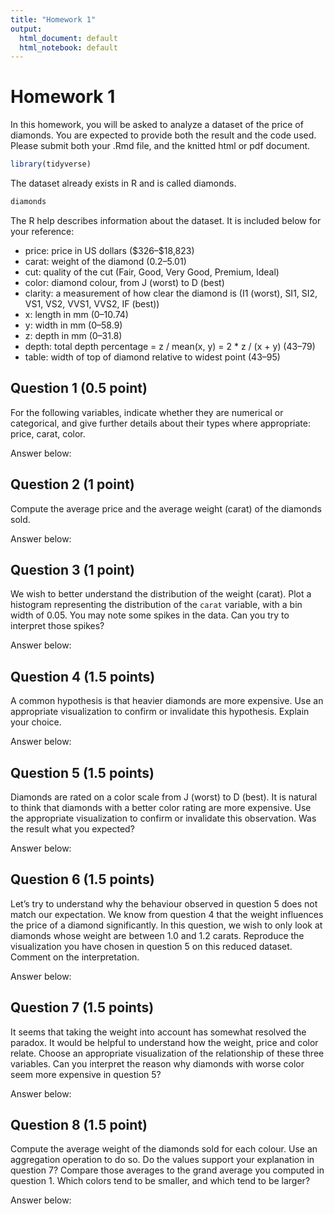 ```yaml
---
title: "Homework 1"
output:
  html_document: default
  html_notebook: default
---
```


# Homework 1

In this homework, you will be asked to analyze a dataset of the price of
diamonds. You are expected to provide both the result and the code used.
Please submit both your .Rmd file, and the knitted html or pdf document.

```r
library(tidyverse)
```

The dataset already exists in R and is called diamonds.
```r
diamonds
```
The R help describes information about the dataset. It is included below for your
reference:

- price: price in US dollars (\$326--\$18,823)
- carat: weight of the diamond (0.2--5.01)
- cut: quality of the cut (Fair, Good, Very Good, Premium, Ideal)
- color: diamond colour, from J (worst) to D (best)
- clarity: a measurement of how clear the diamond is (I1 (worst), SI1, SI2, VS1, VS2, VVS1, VVS2, IF (best))
- x: length in mm (0--10.74)
- y: width in mm (0--58.9)
- z: depth in mm (0--31.8)
- depth: total depth percentage = z / mean(x, y) = 2 * z / (x + y) (43--79)
- table: width of top of diamond relative to widest point (43--95)

## Question 1 (0.5 point)

For the following variables, indicate whether they are numerical or categorical,
and give further details about their types where appropriate: price, carat, color.

Answer below:


## Question 2 (1 point)

Compute the average price and the average weight (carat) of the diamonds sold.

Answer below:

## Question 3 (1 point)

We wish to better understand the distribution of the weight (carat). Plot a histogram
representing the distribution of the `carat` variable, with a bin width of 0.05.
You may note some spikes in the data. Can you try to interpret those spikes?

Answer below:


## Question 4 (1.5 points)

A common hypothesis is that heavier diamonds are more expensive. Use an appropriate
visualization to confirm or invalidate this hypothesis. Explain your choice.

Answer below:


## Question 5 (1.5 points)

Diamonds are rated on a color scale from J (worst) to D (best). It is natural
to think that diamonds with a better color rating are more expensive. Use the
appropriate visualization to confirm or invalidate this observation. Was
the result what you expected?

Answer below:


## Question 6 (1.5 points)

Let's try to understand why the behaviour observed in question 5 does not match
our expectation. We know from question 4 that the weight influences the price
of a diamond significantly. In this question, we wish to only look at diamonds
whose weight are between 1.0 and 1.2 carats. Reproduce the visualization you
have chosen in question 5 on this reduced dataset. Comment on the interpretation.

Answer below:


## Question 7 (1.5 points)

It seems that taking the weight into account has somewhat resolved the paradox.
It would be helpful to understand how the weight, price and color relate. Choose an
appropriate visualization of the relationship of these three variables. Can you interpret
the reason why diamonds with worse color seem more expensive in question 5?

Answer below:


## Question 8 (1.5 point)

Compute the average weight of the diamonds sold for each colour. Use an aggregation
operation to do so. Do the values support your explanation in question 7? Compare
those averages to the grand average you computed in question 1. Which colors tend
to be smaller, and which tend to be larger?

Answer below:
